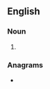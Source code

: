 ==English==

===Noun===
{{head|en|noun plural form}}

# {{plural of|nonwhite|lang=en}}

===Anagrams===
* {{anagrams|en|a=ehinnostw|whinstone}}